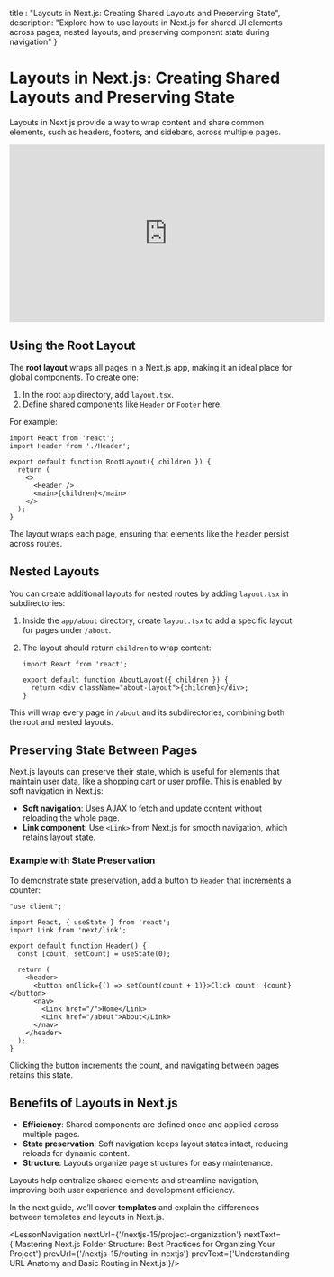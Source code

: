 
  title : "Layouts in Next.js: Creating Shared Layouts and Preserving State",
  description: "Explore how to use layouts in Next.js for shared UI elements across pages, nested layouts, and preserving component state during navigation"
}

# Layouts in Next.js: Creating Shared Layouts and Preserving State
Layouts in Next.js provide a way to wrap content and share common elements, such as headers, footers, and sidebars, across multiple pages.
<iframe width="560" height="315" src="https://www.youtube.com/embed/kp0iGaa5ndg?si=XCGludvcoIdzbs5h" title="YouTube video player" frameborder="0" allow="accelerometer; autoplay; clipboard-write; encrypted-media; gyroscope; picture-in-picture; web-share" referrerpolicy="strict-origin-when-cross-origin" allowfullscreen></iframe>

## Using the Root Layout

The **root layout** wraps all pages in a Next.js app, making it an ideal place for global components. To create one:

1. In the root `app` directory, add `layout.tsx`.
2. Define shared components like `Header` or `Footer` here.

For example:

```tsx
import React from 'react';
import Header from './Header';

export default function RootLayout({ children }) {
  return (
    <>
      <Header />
      <main>{children}</main>
    </>
  );
}
```

The layout wraps each page, ensuring that elements like the header persist across routes.

## Nested Layouts

You can create additional layouts for nested routes by adding `layout.tsx` in subdirectories:

1. Inside the `app/about` directory, create `layout.tsx` to add a specific layout for pages under `/about`.
2. The layout should return `children` to wrap content:

   ```tsx
   import React from 'react';

   export default function AboutLayout({ children }) {
     return <div className="about-layout">{children}</div>;
   }
   ```

This will wrap every page in `/about` and its subdirectories, combining both the root and nested layouts.

## Preserving State Between Pages

Next.js layouts can preserve their state, which is useful for elements that maintain user data, like a shopping cart or user profile. This is enabled by soft navigation in Next.js:

- **Soft navigation**: Uses AJAX to fetch and update content without reloading the whole page.
- **Link component**: Use `<Link>` from Next.js for smooth navigation, which retains layout state.

### Example with State Preservation

To demonstrate state preservation, add a button to `Header` that increments a counter:

```tsx
"use client";

import React, { useState } from 'react';
import Link from 'next/link';

export default function Header() {
  const [count, setCount] = useState(0);

  return (
    <header>
      <button onClick={() => setCount(count + 1)}>Click count: {count}</button>
      <nav>
        <Link href="/">Home</Link>
        <Link href="/about">About</Link>
      </nav>
    </header>
  );
}
```

Clicking the button increments the count, and navigating between pages retains this state.

## Benefits of Layouts in Next.js

- **Efficiency**: Shared components are defined once and applied across multiple pages.
- **State preservation**: Soft navigation keeps layout states intact, reducing reloads for dynamic content.
- **Structure**: Layouts organize page structures for easy maintenance.

Layouts help centralize shared elements and streamline navigation, improving both user experience and development efficiency.

In the next guide, we’ll cover **templates** and explain the differences between templates and layouts in Next.js.

<LessonNavigation nextUrl={'/nextjs-15/project-organization'} nextText={'Mastering Next.js Folder Structure: Best Practices for Organizing Your Project'} prevUrl={'/nextjs-15/routing-in-nextjs'} prevText={'Understanding URL Anatomy and Basic Routing in Next.js'}/>
